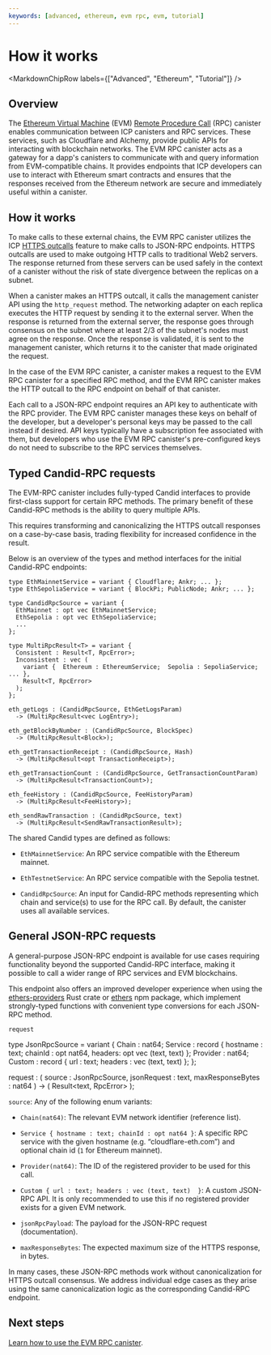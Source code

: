 ```yaml
---
keywords: [advanced, ethereum, evm rpc, evm, tutorial]
---
```



# How it works

<MarkdownChipRow labels={["Advanced", "Ethereum", "Tutorial"]} />

## Overview

The [Ethereum Virtual Machine](https://ethereum.org/en/developers/docs/evm/) (EVM) [Remote Procedure Call](https://ethereum.org/en/developers/docs/apis/json-rpc/) (RPC) canister enables communication between ICP canisters and RPC services. These services, such as Cloudflare and Alchemy, provide public APIs for interacting with blockchain networks. The EVM RPC canister acts as a gateway for a dapp's canisters to communicate with and query information from EVM-compatible chains. It provides endpoints that ICP developers can use to interact with Ethereum smart contracts and ensures that the responses received from the Ethereum network are secure and immediately useful within a canister.

## How it works

To make calls to these external chains, the EVM RPC canister utilizes the ICP [HTTPS outcalls](/docs/current/references/https-outcalls-how-it-works) feature to make calls to JSON-RPC endpoints. HTTPS outcalls are used to make outgoing HTTP calls to traditional Web2 servers. The response returned from these servers can be used safely in the context of a canister without the risk of state divergence between the replicas on a subnet.

When a canister makes an HTTPS outcall, it calls the management canister API using the `http_request` method. The networking adapter on each replica executes the HTTP request by sending it to the external server. When the response is returned from the external server, the response goes through consensus on the subnet where at least 2/3 of the subnet's nodes must agree on the response. Once the response is validated, it is sent to the management canister, which returns it to the canister that made originated the request.

In the case of the EVM RPC canister, a canister makes a request to the EVM RPC canister for a specified RPC method, and the EVM RPC canister makes the HTTP outcall to the RPC endpoint on behalf of that canister.

Each call to a JSON-RPC endpoint requires an API key to authenticate with the RPC provider. The EVM RPC canister manages these keys on behalf of the developer, but a developer's personal keys may be passed to the call instead if desired. API keys typically have a subscription fee associated with them, but developers who use the EVM RPC canister's pre-configured keys do not need to subscribe to the RPC services themselves.

## Typed Candid-RPC requests

The EVM-RPC canister includes fully-typed Candid interfaces to provide first-class support for certain RPC methods. The primary benefit of these Candid-RPC methods is the ability to query multiple APIs.

This requires transforming and canonicalizing the HTTPS outcall responses on a case-by-case basis, trading flexibility for increased confidence in the result.

Below is an overview of the types and method interfaces for the initial Candid-RPC endpoints:

```
type EthMainnetService = variant { Cloudflare; Ankr; ... };
type EthSepoliaService = variant { BlockPi; PublicNode; Ankr; ... };

type CandidRpcSource = variant {
  EthMainnet : opt vec EthMainnetService;
  EthSepolia : opt vec EthSepoliaService;
  ...
};

type MultiRpcResult<T> = variant {
  Consistent : Result<T, RpcError>;
  Inconsistent : vec (
    variant {  Ethereum : EthereumService;  Sepolia : SepoliaService; ... },
    Result<T, RpcError>
  );
};

eth_getLogs : (CandidRpcSource, EthGetLogsParam)
  -> (MultiRpcResult<vec LogEntry>);

eth_getBlockByNumber : (CandidRpcSource, BlockSpec)
  -> (MultiRpcResult<Block>);

eth_getTransactionReceipt : (CandidRpcSource, Hash)
  -> (MultiRpcResult<opt TransactionReceipt>);

eth_getTransactionCount : (CandidRpcSource, GetTransactionCountParam)
  -> (MultiRpcResult<TransactionCount>);

eth_feeHistory : (CandidRpcSource, FeeHistoryParam)
  -> (MultiRpcResult<FeeHistory>);

eth_sendRawTransaction : (CandidRpcSource, text)
  -> (MultiRpcResult<SendRawTransactionResult>);

```

The shared Candid types are defined as follows:

- `EthMainnetService`: An RPC service compatible with the Ethereum mainnet.

- `EthTestnetService`: An RPC service compatible with the Sepolia testnet.

- `CandidRpcSource`: An input for Candid-RPC methods representing which chain and service(s) to use for the RPC call. By default, the canister uses all available services.

## General JSON-RPC requests

A general-purpose JSON-RPC endpoint is available for use cases requiring functionality beyond the supported Candid-RPC interface, making it possible to call a wider range of RPC services and EVM blockchains.

This endpoint also offers an improved developer experience when using the [ethers-providers](https://docs.rs/ethers-providers/latest/ethers_providers/) Rust crate or [ethers](https://www.npmjs.com/package/ethers) npm package, which implement strongly-typed functions with convenient type conversions for each JSON-RPC method.

`request`

type JsonRpcSource = variant {
  Chain : nat64;
  Service : record { hostname : text; chainId : opt nat64, headers: opt vec (text, text) };
  Provider : nat64;
  Custom : record { url : text; headers : vec (text, text) };
};

request : (
  source : JsonRpcSource,
  jsonRequest : text,
  maxResponseBytes : nat64
) -> (
  Result<text, RpcError>
);

`source`: Any of the following enum variants:

- `Chain(nat64)`: The relevant EVM network identifier (reference list).

- `Service { hostname : text; chainId : opt nat64 }`: A specific RPC service with the given hostname (e.g. “cloudflare-eth.com”) and optional chain id (`1` for Ethereum mainnet).

- `Provider(nat64)`: The ID of the registered provider to be used for this call.

- `Custom { url : text; headers : vec (text, text)  }`: A custom JSON-RPC API. It is only recommended to use this if no registered provider exists for a given EVM network.

- `jsonRpcPayload`: The payload for the JSON-RPC request (documentation).

- `maxResponseBytes`: The expected maximum size of the HTTPS response, in bytes.

In many cases, these JSON-RPC methods work without canonicalization for HTTPS outcall consensus. We address individual edge cases as they arise using the same canonicalization logic as the corresponding Candid-RPC endpoint.

## Next steps

[Learn how to use the EVM RPC canister](evm-rpc.mdx).